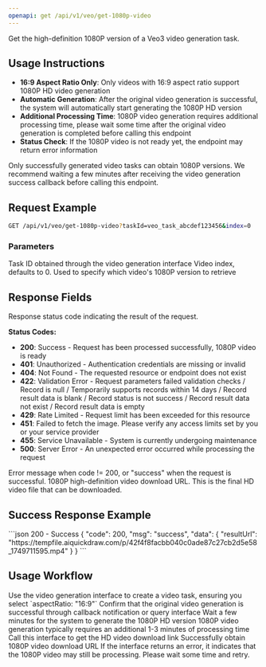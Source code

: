 ```yaml
---
openapi: get /api/v1/veo/get-1080p-video
---
```


Get the high-definition 1080P version of a Veo3 video generation task.

## Usage Instructions

- **16:9 Aspect Ratio Only**: Only videos with 16:9 aspect ratio support 1080P HD video generation
- **Automatic Generation**: After the original video generation is successful, the system will automatically start generating the 1080P HD version
- **Additional Processing Time**: 1080P video generation requires additional processing time, please wait some time after the original video generation is completed before calling this endpoint
- **Status Check**: If the 1080P video is not ready yet, the endpoint may return error information

<Warning>
Only successfully generated video tasks can obtain 1080P versions. We recommend waiting a few minutes after receiving the video generation success callback before calling this endpoint.
</Warning>

## Request Example

```bash
GET /api/v1/veo/get-1080p-video?taskId=veo_task_abcdef123456&index=0
```

### Parameters

<ParamField query="taskId" type="string" required>
Task ID obtained through the video generation interface
</ParamField>

<ParamField query="index" type="integer">
Video index, defaults to 0. Used to specify which video's 1080P version to retrieve
</ParamField>

## Response Fields

<ParamField path="code" type="integer" required>
Response status code indicating the result of the request.

**Status Codes:**
- **200**: Success - Request has been processed successfully, 1080P video is ready
- **401**: Unauthorized - Authentication credentials are missing or invalid
- **404**: Not Found - The requested resource or endpoint does not exist
- **422**: Validation Error - Request parameters failed validation checks / Record is null / Temporarily supports records within 14 days / Record result data is blank / Record status is not success / Record result data not exist / Record result data is empty
- **429**: Rate Limited - Request limit has been exceeded for this resource
- **451**: Failed to fetch the image. Please verify any access limits set by you or your service provider
- **455**: Service Unavailable - System is currently undergoing maintenance
- **500**: Server Error - An unexpected error occurred while processing the request
</ParamField>

<ParamField path="msg" type="string">
Error message when code != 200, or "success" when the request is successful.
</ParamField>

<ParamField path="data.resultUrl" type="string">
1080P high-definition video download URL. This is the final HD video file that can be downloaded.
</ParamField>

## Success Response Example
<ResponseExample>
```json 200 - Success
{
  "code": 200,
  "msg": "success",
  "data": {
    "resultUrl": "https://tempfile.aiquickdraw.com/p/42f4f8facbb040c0ade87c27cb2d5e58_1749711595.mp4"
  }
}
```
</ResponseExample>

## Usage Workflow

<Steps>
<Step title="Generate Video">
Use the video generation interface to create a video task, ensuring you select `aspectRatio: "16:9"`
</Step>

<Step title="Wait for Completion">
Confirm that the original video generation is successful through callback notification or query interface
</Step>

<Step title="Wait for 1080P Processing">
Wait a few minutes for the system to generate the 1080P HD version

<Note>
1080P video generation typically requires an additional 1-3 minutes of processing time
</Note>
</Step>

<Step title="Get 1080P Video">
Call this interface to get the HD video download link

<Check>
Successfully obtain 1080P video download URL
</Check>
</Step>
</Steps>

<Tip>
If the interface returns an error, it indicates that the 1080P video may still be processing. Please wait some time and retry.
</Tip>
